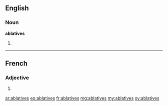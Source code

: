 ==English==

===Noun===
'''ablatives'''

# {{plural of|ablative}}

----

==French==

===Adjective===
{{fr-adj-form}} {{f-p}}

# {{feminine plural of|ablatif|lang=fr}}

[[ar:ablatives]]
[[eo:ablatives]]
[[fr:ablatives]]
[[mg:ablatives]]
[[my:ablatives]]
[[sv:ablatives]]